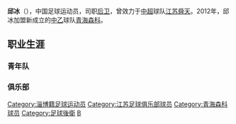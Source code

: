 {{多個問題|
{{expand|time=2013-04-15T09:19:38+00:00}}

{{unreferenced|time=2013-04-15T09:19:38+00:00}}
{{update|time=2013-04-15T09:19:38+00:00}}
}}
{{noteta|G1=足球}}{{Football player infobox
| playername = 邱冰
| image =
| fullname = 邱冰
| height = 180厘米
| nickname =
| dateofbirth = {{Birth date and age|year=1989|month=9|day=25}}
| cityofbirth = [[淄博|淄博]]
| countryofbirth = {{flagicon|CHN}}[[中国|中国]]
| currentclub = {{flagicon|CHN}}[[青海森科|青海森科]]
| clubnumber = 15
| position = [[后卫_(足球)|后卫]]
| youthyears = 
| youthclubs =
| years = 2006-
| clubs = {{flagicon|CHN}}[[江苏舜天足球俱乐部|江苏舜天]]
| caps(goals) =
| nationalyears =
| nationalteam =
| nationalcaps(goals) =
| pcupdate = 2009年1月26日（一） 09:25 (UTC)
| ntupdate = 2009年1月26日（一） 09:25 (UTC)
| manageryears =
| managerclubs =
}}

'''邱冰'''（{{bd|1989年|9月25日|catIdx=Q}}），中国足球运动员，司职[[后卫_(足球)|后卫]]，曾效力于[[中超|中超]]球队[[江苏舜天足球俱乐部|江苏舜天]]。2012年，邱冰加盟新成立的[[中乙|中乙]]球队[[青海森科|青海森科]]。
==职业生涯==
===青年队===
===俱乐部===
{{2011年中超分类名单江苏}}
{{2012年中乙分类名单青海森科}}

{{DEFAULTSORT:QIU Bing}}
[[Category:淄博籍足球运动员|Category:淄博籍足球运动员]]
[[Category:江苏足球俱乐部球员|Category:江苏足球俱乐部球员]]
[[Category:青海森科球员|Category:青海森科球员]]
[[Category:足球後衛|Category:足球後衛]]
[[Category:邱姓|B]]


{{足球运动员小作品}}